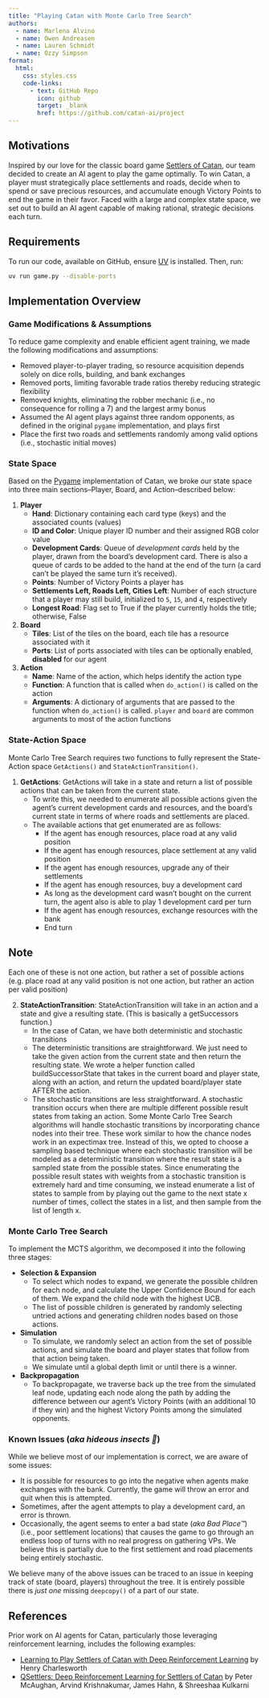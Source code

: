 ```yaml
---
title: "Playing Catan with Monte Carlo Tree Search"
authors:
  - name: Marlena Alvino
  - name: Owen Andreasen
  - name: Lauren Schmidt
  - name: Ozzy Simpson
format:
  html:
    css: styles.css
    code-links: 
      - text: GitHub Repo
        icon: github
        target: _blank
        href: https://github.com/catan-ai/project
---
```


## Motivations 
Inspired by our love for the classic board game [Settlers of Catan](https://www.catan.com/), our team decided to create an AI agent to play the game optimally. To win Catan, a player must strategically place settlements and roads, decide when to spend or save precious resources, and accumulate enough Victory Points to end the game in their favor. Faced with a large and complex state space, we set out to build an AI agent capable of making rational, strategic decisions each turn.

## Requirements
To run our code, available on GitHub, ensure [UV](https://docs.astral.sh/uv/) is installed. Then, run:

```bash
uv run game.py --disable-ports
```

## Implementation Overview 
### Game Modifications & Assumptions 
To reduce game complexity and enable efficient agent training, we made the following modifications and assumptions:

* Removed player-to-player trading, so resource acquisition depends solely on dice rolls, building, and bank exchanges
* Removed ports, limiting favorable trade ratios thereby reducing strategic flexibility
* Removed knights, eliminating the robber mechanic (i.e., no consequence for rolling a 7) and the largest army bonus
* Assumed the AI agent plays against three random opponents, as defined in the original `pygame` implementation, and plays first
* Place the first two roads and settlements randomly among valid options (i.e., stochastic initial moves)

### State Space 
Based on the [Pygame](https://github.com/damargulis/catan/tree/master) implementation of Catan, we broke our state space into three main sections–Player, Board, and Action–described below: 

1. **Player**
    * **Hand**: Dictionary containing each card type (keys) and the associated counts (values)
    * **ID and Color**: Unique player ID number and their assigned RGB color value 
    * **Development Cards**: Queue of *development cards* held by the player, drawn from the board's development card. There is also a queue of cards to be added to the hand at the end of the turn (a card can't be played the same turn it's received).
    * **Points**: Number of Victory Points a player has 
    * **Settlements Left, Roads Left, Cities Left**: Number of each structure that a player may still build, initialized to `5`, `15`, and `4`, respectively
    * **Longest Road**: Flag set to True if the player currently holds the title; otherwise, False

2. **Board**
    * **Tiles**: List of the tiles on the board, each tile has a resource associated with it 
    * **Ports**: List of ports associated with tiles can be optionally enabled, **disabled** for our agent 

3. **Action**
    * **Name**: Name of the action, which helps identify the action type
    * **Function**: A function that is called when `do_action()` is called on the action
    * **Arguments**: A dictionary of arguments that are passed to the function when `do_action()` is called. `player` and `board` are common arguments to most of the action functions

### State-Action Space
Monte Carlo Tree Search requires two functions to fully represent the State-Action space `GetActions()` and `StateActionTransition()`.

1. **GetActions**: GetActions will take in a state and return a list of possible actions that can be taken from the current state.
    * To write this, we needed to enumerate all possible actions given the agent's current development cards and resources, and the board's current state in terms of where roads and settlements are placed. 
    * The available actions that get enumerated are as follows:
        * If the agent has enough resources, place road at any valid position
        * If the agent has enough resources, place settlement at any valid position
        * If the agent has enough resources, upgrade any of their settlements
        * If the agent has enough resources, buy a development card
        * As long as the development card wasn't bought on the current turn, the agent also is able to play 1 development card per turn
        * If the agent has enough resources, exchange resources with the bank
        * End turn

::: {.callout-note appearance="simple"}

## Note
Each one of these is not one action, but rather a set of possible actions (e.g. place road at any valid position is not one action, but rather an action per valid position)

:::

2. **StateActionTransition**: StateActionTransition will take in an action and a state and give a resulting state. (This is basically a getSuccessors function.)
    * In the case of Catan, we have both deterministic and stochastic transitions
    * The deterministic transitions are straightforward. We just need to take the given action from the current state and then return the resulting state. We wrote a helper function called buildSuccessorState that takes in the current board and player state, along with an action, and return the updated board/player state AFTER the action.
    * The stochastic transitions are less straightforward. A stochastic transition occurs when there are multiple different possible result states from taking an action. Some Monte Carlo Tree Search algorithms will handle stochastic transitions by incorporating chance nodes into their tree. These work similar to how the chance nodes work in an expectimax tree. Instead of this, we opted to choose a sampling based technique where each stochastic transition will be modeled as a deterministic transition where the result state is a sampled state from the possible states. Since enumerating the possible result states with weights from a stochastic transition is extremely hard and time consuming, we instead enumerate a list of states to sample from by playing out the game to the next state x number of times, collect the states in a list, and then sample from the list of length x. 

### Monte Carlo Tree Search
To implement the MCTS algorithm, we decomposed it into the following three stages: 

* **Selection & Expansion**
    * To select which nodes to expand, we generate the possible children for each node, and calculate the Upper Confidence Bound for each of them. We expand the child node with the highest UCB. 
    * The list of possible children is generated by randomly selecting untried actions and generating children nodes based on those actions. 
    
* **Simulation**
    * To simulate, we randomly select an action from the set of possible actions, and simulate the board and player states that follow from that action being taken.
    * We simulate until a global depth limit or until there is a winner. 

* **Backpropagation** 
    * To backpropagate, we traverse back up the tree from the simulated leaf node, updating each node along the path by adding the difference between our agent's Victory Points (with an additional 10 if they win) and the highest Victory Points among the simulated opponents.

### Known Issues (_aka hideous insects 🦟_)
While we believe most of our implementation is correct, we are aware of some issues:

* It is possible for resources to go into the negative when agents make exchanges with the bank. Currently, the game will throw an error and quit when this is attempted.
* Sometimes, after the agent attempts to play a development card, an error is thrown.
* Occasionally, the agent seems to enter a bad state (_aka Bad Place™_) (i.e., poor settlement locations) that causes the game to go through an endless loop of turns with no real progress on gathering VPs. We believe this is partially due to the first settlement and road placements being entirely stochastic.

We believe many of the above issues can be traced to an issue in keeping track of state (board, players) throughout the tree. It is entirely possible there is _just one_ missing `deepcopy()` of a part of our state.

## References   
Prior work on AI agents for Catan, particularly those leveraging reinforcement learning, includes the following examples:

* [Learning to Play Settlers of Catan with Deep Reinforcement Learning](https://settlers-rl.github.io/) by Henry Charlesworth
* [QSettlers: Deep Reinforcement Learning for Settlers of Catan](https://akrishna77.github.io/QSettlers/) by Peter McAughan, Arvind Krishnakumar, James Hahn, & Shreeshaa Kulkarni
